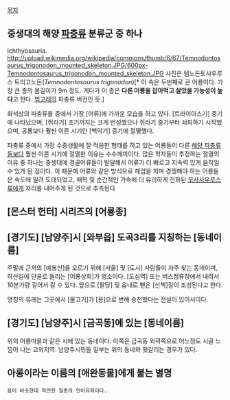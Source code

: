 [[목차]]
== 중생대의 해양 [[파충류]] 분류군 중 하나 ==
Ichthyosauria.
http://upload.wikimedia.org/wikipedia/commons/thumb/6/67/Temnodontosaurus_trigonodon_mounted_skeleton.JPG/600px-Temnodontosaurus_trigonodon_mounted_skeleton.JPG
사진은 템노돈토사우루스 트리고노돈(''Temnodontosaurus trigonodon'')[* 이 속은 두번째로 큰 어룡이다. 가장 큰 종의 몸길이가 9m 정도. 게다가 이 종은 '''다른 어룡을 잡아먹고 살았을 가능성이 높다'''고 한다. [[범고래]]의 파충류 버전인 듯.]

화석상의 파충류들 중에서 가장 [어류]에 가까운 모습을 하고 있다. [트라이아스기] 중기에 나타났으며, [쥐라기] 초기까지는 크게 번성했으나 쥐라기 중기부터 쇠퇴하기 시작했으며, 공룡보다 훨씬 이른 시기인 [백악기] 중기에 절멸했다. 

파충류 중에서 가장 수중생활에 잘 적응한 형태를 하고 있는 어룡들이 다른 [[해양 파충류]]들보다 훨씬 이른 시기에 절멸한 이유는 수수께끼이다. 많은 학자들이 추정하는 절멸의 이유 중 하나는 중생대에 경골어류들이 발달해서 어류가 더 빠르고 지속력 있게 움직일 수 있게 된 점이다. 이 때문에 어류와 같은 방식으로 헤엄을 치며 경쟁해야 하는 어룡들은 속도에 밀려 도태되었고, 매복 및 순간적인 가속에 더 유리하게 진화된 [[모사사우루스]]류에게 자리를 내어주게 된 것으로 추측된다
== [몬스터 헌터] 시리즈의 [어룡종] ==
== [경기도] [남양주]시 [와부읍] 도곡3리를 지칭하는 [동네이름] ==
주말에 근처의 [예봉산]을 오르기 위해 [서울] 및 [도시] 사람들이 자주 찾는 동네이며, 하산길에 단골로 들리는 [어룡상회]가 명소이다. [도심역] 또는 버스정류장에서 내려서 10분가량 걸어서 갈 수 있다. 앞으로 [팔당] 및 읍내로 뻗은 [산책]길이 조성된다고 한다.

명칭의 유래는 그곳에서 [물고기]가 [용]으로 변해 승천했다는 전설이 있어서이다.
==  [경기도] [남양주]시 [금곡동]에 있는 [동네이름] ==
위의 어룡마을과 같은 시에 있는 동네이다. 이쪽은 금곡동 외곽쪽으로 어느정도 시골 느낌이 나는 교외지역. 남양주시민들 일부는 위의 동네와 헷갈리는 경우가 있다.
== '''아롱이'''라는 이름의 [애완동물]에게 붙는 별명 ==
 음이 비슷한데 착안한 일종의 언어유희이다.
